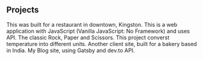 ## Projects

<ProjectCard title="Melt & Grill" link="https://meltandgrill.com" bg="linear-gradient(to right, #D4145A 0%, #FBB03B 100%)">
This was built for a restaurant in downtown, Kingston.
</ProjectCard>

<ProjectCard title="Weather App" link="https://rishabkumar7.github.io/weatherapp/" bg="linear-gradient(to right, #d585ff 0%, #00ffee 100%)">
This is a web application with JavaScript (Vanilla JavaScript: No Framework) and uses API.
</ProjectCard>

<ProjectCard title="Rock Paper Scissors" link="https://rockpaperscissor.ga" bg="linear-gradient(to right, #662d8c 0%, #ed1e79 100%)">
The classic Rock, Paper and Scissors.
</ProjectCard>

<ProjectCard title="Temp Convertor" link="https://rishabkumar7.github.io/temperatureConvertor/" bg="linear-gradient(to right, #009245 0%, #fcee21 100%)">
This project converst temperature into different units.
</ProjectCard>

<ProjectCard title="Swiss Bakers" link="https://swissbakers.ga" bg="linear-gradient(to right, #D4145A 0%, #FBB03B 100%)">
Another client site, built for a bakery based in India.
</ProjectCard>

<ProjectCard title="Swiss Bakers" link="https://hungry-curie-70fd03.netlify.com/" bg="linear-gradient(to right, #d585ff 0%, #00ffee 100%)">
My Blog site, using Gatsby and dev.to API.
</ProjectCard>
